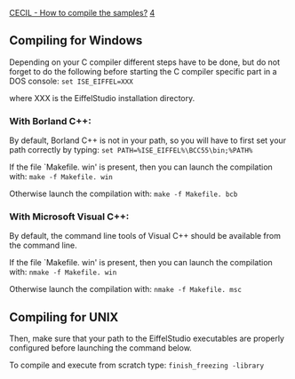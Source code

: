 [[Property:title|CECIL - How to compile the samples?]]
[[Property:weight|4]]
==Compiling for Windows==

Depending on your C compiler different steps have to be done, but do not forget to do the following before starting the C compiler specific part in a DOS console:
<code>set ISE_EIFFEL=XXX</code>

where XXX is the EiffelStudio installation directory. 

===With Borland C++:===

By default, Borland C++ is not in your path, so you will have to first set your path correctly by typing:
<code>set PATH=%ISE_EIFFEL%\BCC55\bin;%PATH%</code>

If the file `Makefile. win' is present, then you can launch the compilation with:
<code>make -f Makefile. win</code>

Otherwise launch the compilation with:
<code>make -f Makefile. bcb</code>

===With Microsoft Visual C++:===

By default, the command line tools of Visual C++ should be available from the command line. 

If the file `Makefile. win' is present, then you can launch the compilation with:
<code>nmake -f Makefile. win</code>

Otherwise launch the compilation with:
<code>nmake -f Makefile. msc</code>

==Compiling for UNIX==

Then, make sure that your path to the EiffelStudio executables are properly configured before launching the command below. 

To compile and execute from scratch type:
<code>finish_freezing -library</code>




